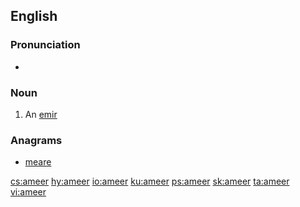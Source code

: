 ==English==

===Pronunciation===
* {{rhymes|ɪə(ɹ)}}

===Noun===
{{en-noun}}

# An [[emir]]

===Anagrams===
* [[meare#English|meare]]

[[cs:ameer]]
[[hy:ameer]]
[[io:ameer]]
[[ku:ameer]]
[[ps:ameer]]
[[sk:ameer]]
[[ta:ameer]]
[[vi:ameer]]